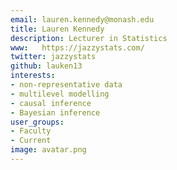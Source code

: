 ```yaml
---
email: lauren.kennedy@monash.edu
title: Lauren Kennedy
description: Lecturer in Statistics
www:   https://jazzystats.com/
twitter: jazzystats
github: lauken13
interests:
- non-representative data
- multilevel modelling
- causal inference
- Bayesian inference
user_groups:
- Faculty
- Current
image: avatar.png
---
```

